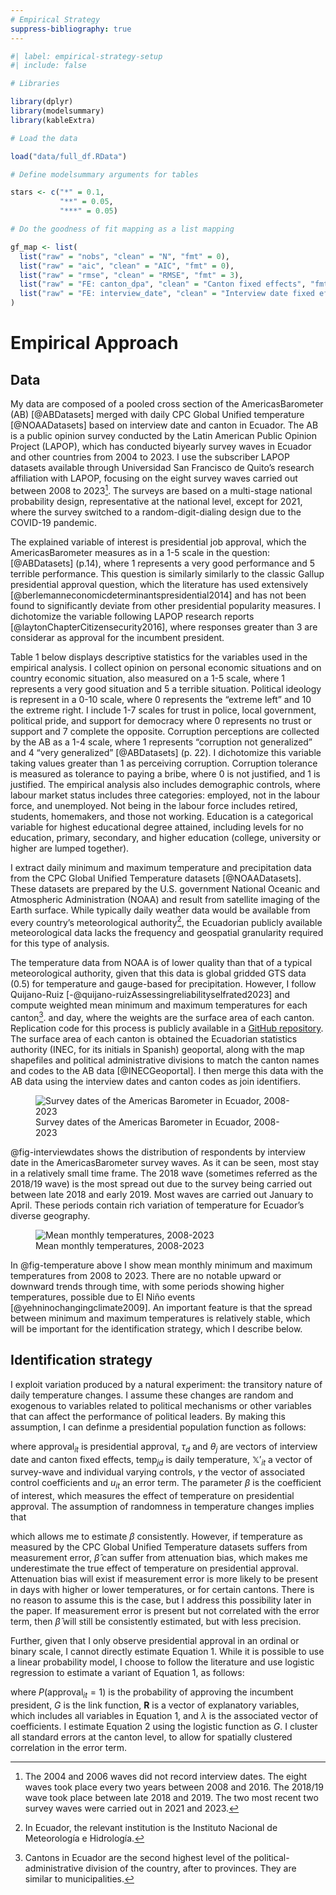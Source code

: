 ```yaml
---
# Empirical Strategy
suppress-bibliography: true
---
```

```r
#| label: empirical-strategy-setup
#| include: false

# Libraries

library(dplyr)
library(modelsummary)
library(kableExtra)

# Load the data

load("data/full_df.RData")

# Define modelsummary arguments for tables

stars <- c("*" = 0.1,
           "**" = 0.05,
           "***" = 0.05)

# Do the goodness of fit mapping as a list mapping

gf_map <- list(
  list("raw" = "nobs", "clean" = "N", "fmt" = 0),
  list("raw" = "aic", "clean" = "AIC", "fmt" = 0),
  list("raw" = "rmse", "clean" = "RMSE", "fmt" = 3),
  list("raw" = "FE: canton_dpa", "clean" = "Canton fixed effects", "fmt" = 0),
  list("raw" = "FE: interview_date", "clean" = "Interview date fixed effects", "fmt" = 0)
)
```

# Empirical Approach

## Data

My data are composed of a pooled cross section of the AmericasBarometer (AB) [@ABDatasets] merged with daily CPC Global Unified temperature [@NOAADatasets] based on interview date and canton in Ecuador. The AB is a public opinion survey conducted by the Latin American Public Opinion Project (LAPOP), which has conducted biyearly survey waves in Ecuador and other countries from 2004 to 2023. I use the subscriber LAPOP datasets available through Universidad San Francisco de Quito's research affiliation with LAPOP, focusing on the eight survey waves carried out between 2008 to 2023[^1]. The surveys are based on a multi-stage national probability design, representative at the national level, except for 2021, where the survey switched to a random-digit-dialing design due to the COVID-19 pandemic.

The explained variable of interest is presidential job approval, which the AmericasBarometer measures as in a 1-5 scale in the question: \textquote{Speaking in general of the current administration, how would you rate the job performance of President [NAME]} [@ABDatasets] (p.14), where 1 represents a very good performance and 5 terrible performance. This question is similarly similarly to the classic Gallup presidential approval question, which the literature has used extensively [@berlemanneconomicdeterminantspresidential2014] and has not been found to significantly deviate from other presidential popularity measures. I dichotomize the variable following LAPOP research reports [@laytonChapterCitizensecurity2016], where responses greater than 3 are considerar as approval for the incumbent president. 

[^1]: The 2004 and 2006 waves did not record interview dates. The eight waves took place every two years between 2008 and 2016. The 2018/19 wave took place between late 2018 and 2019. The two most recent two survey waves were carried out in 2021 and 2023.

Table 1 below displays descriptive statistics for the variables used in the empirical analysis. I collect opinion on personal economic situations and on country economic situation, also measured on a 1-5 scale, where 1 represents a very good situation and 5 a terrible situation. Political ideology is represent in a 0-10 scale, where 0 represents the "extreme left" and 10 the extreme right. I include 1-7 scales for trust in police, local government, political pride, and support for democracy where 0 represents no trust or support and 7 complete the opposite. Corruption perceptions are collected by the AB as a 1-4 scale, where 1 represents "corruption not generalized" and 4 "very generalized" [@ABDatasets] (p. 22). I dichotomize this variable taking values greater than 1 as perceiving corruption. Corruption tolerance is measured as tolerance to paying a bribe, where 0 is not justified, and 1 is justified. The empirical analysis also includes demographic controls, where labour market status includes three categories: employed, not in the labour force, and unemployed. Not being in the labour force includes retired, students, homemakers, and those not working. Education is a categorical variable for highest educational degree attained, including levels for no education, primary, secondary, and higher education (college, university or higher are lumped together). 

\begin{landscape}
\begin{footnotesize}
```r
#| label: descriptive-stats
#| output: asis

# Prepare relevant variables for all years

df_descriptive <- 
  df %>%
  transmute(`Presidential approval` = approves_president,
            `Daily minimum temperature (C)` = min_temperature, 
            `Daily maximum temperature (C)` = max_temperature, 
            `Daily average temperature (C)` = avg_temperature, 
            `Daily precipitation (mm)` = precipitation,
            `Female` = sex,
            `Age (years)` = age,
            `Rural status` = urban_rural,
            `Education` = education,
            `Labour market status` = labour_market,
            `Worse perception of personal economy` = personal_econ_situation,
            `Worse perception of country economy` = country_econ_situation,
            `Ideology score (0-10)` = ideology,
            `Support of democracy` = democracy_support,
            `Perception of corruption` = corruption_perception,
            `Tolerance to bribes` = corruption_tolerance,
            `Political pride score` = political_pride,
            `Trust in police score (0-7)` = confidence_police,
            `Trust in local government score (0-7)` = confidence_local_gov,
  )

# Notes

notes_descriptive <- list(
  "Note: Descriptive statistics for variables used in the empirical analysis. For categorical variables, the percent of observations in the category out of the total sample is presented. For numerical (either ordinal or continuous) variables, the mean, standard deviation, minimum and maximum are presented. For both, the number of observations and the percentage of missing values."
)

# Use datasummary() to create the table

datasummary((Education + Female + `Labour market status` + `Worse perception of personal economy` + `Worse perception of country economy` + `Perception of corruption` + `Tolerance to bribes` + All(df_descriptive)) ~ ((N) + Percent() + (`Missing (%)` = PercentMissing) + Mean + (`Std. dev.` = SD) + Min + Median + Max + Percent()),
            data = df_descriptive,
            fmt = 2,
            output = 'latex',
            booktabs = TRUE,
            title = "Descriptive statistics for the matched AB data and weather variables",
            threeparttable = TRUE,
            notes = notes_descriptive) %>% 
kable_styling(latex_options = c("hold_position"), font_size = 8)
```
\end{footnotesize}
\end{landscape}

I extract daily minimum and maximum temperature and precipitation data from the CPC Global Unified Temperature datasets [@NOAADatasets]. These datasets are prepared by the U.S. government National Oceanic and Atmospheric Administration (NOAA) and result from satellite imaging of the Earth surface. While typically daily weather data would be available from every country's meteorological authority^[In Ecuador, the relevant institution is the Instituto Nacional de Meteorología e Hidrología.], the Ecuadorian publicly available meteorological data lacks the frequency and geospatial granularity required for this type of analysis. 

The temperature data from NOAA is of lower quality than that of a typical meteorological authority, given that this data is global gridded GTS data (0.5\textdegree \texttimes 0.5\textdegree) for temperature and gauge-based for precipitation. However, I follow Quijano-Ruiz [-@quijano-ruizAssessingreliabilityselfrated2023] and compute weighted mean minimum and maximum temperatures for each canton^[Cantons in Ecuador are the second highest level of the political-administrative division of the country, after to provinces. They are similar to municipalities.]. and day, where the weights are the surface area of each canton. Replication code for this process is publicly available in a [GitHub repository](https://github.com/laboratoriolide/ecuador-temperature-noaa). The surface area of each canton is obtained the Ecuadorian statistics authority (INEC, for its initials in Spanish) geoportal, along with the map shapefiles and political administrative divisions to match the canton names and codes to the AB data [@INECGeoportal]. I then merge this data with the AB data using the interview dates and canton codes as join identifiers. 

![Survey dates of the Americas Barometer in Ecuador, 2008-2023](/figures/interview_dates_barchart.png){#fig-interviewdates}

<!-- \begin{figure}[H] -->
<!-- \label{fig:interviewdates} -->
<!-- \centering -->
<!-- \includegraphics{/figures/interview_dates_barchart.png} -->
<!-- \caption{} -->
<!-- \end{figure} -->

@fig-interviewdates shows the distribution of respondents by interview date in the AmericasBarometer survey waves. As it can be seen, most stay in a relatively small time frame. The 2018 wave (sometimes referred as the 2018/19 wave) is the most spread out due to the survey being carried out between late 2018 and early 2019. Most waves are carried out January to April. These periods contain rich variation of temperature for Ecuador's diverse geography.

<!-- \begin{figure}[H] -->
<!-- \label{fig:temperature} -->
<!-- \centering -->
<!-- \includegraphics{/figures/ecuador_monthly_mean_temps_fig.png} -->
<!-- \caption{Mean monthly temperatures, 2008-2023} -->
<!-- \end{figure} -->

![Mean monthly temperatures, 2008-2023](/figures/ecuador_monthly_mean_temps_fig.png){#fig-temperature}

In @fig-temperature above I show mean monthly minimum and maximum temperatures from 2008 to 2023. There are no notable upward or downward trends through time, with some periods showing higher temperatures, possible due to El Niño events [@yehninochangingclimate2009]. An important feature is that the spread between minimum and maximum temperatures is relatively stable, which will be important for the identification strategy, which I describe below. 

## Identification strategy

I exploit variation produced by a natural experiment: the transitory nature of daily temperature changes. I assume these changes are random and exogenous to variables related to political mechanisms or other variables that can affect the performance of political leaders. By making this assumption, I can definme a presidential population function as follows:

```{=tex}
\begin{equation}
\label{eqn:baseline}
 \text{approval}_{it} = \alpha + \tau_d + \theta_j + \beta \text{temp}_{jd} + \mathbb{X'}_{it} \gamma + u_{it}
\end{equation}
```
where $\text{approval}_{it}$ is presidential approval, $\tau_d$ and $\theta_j$ are vectors of interview date and canton fixed effects, $\text{temp}_{jd}$ is daily temperature, $\mathbb{X'}_{it}$ a vector of survey-wave and individual varying controls, $\gamma$ the vector of associated control coefficients and $u_{it}$ an error term. The parameter $\beta$ is the coefficient of interest, which measures the effect of temperature on presidential approval. The assumption of randomness in temperature changes implies that

\begin{equation}
\label{eqn:identification}
\text{E}[\text{temp}_{jt} \times u_{it}] = 0
\end{equation}

which allows me to estimate $\beta$ consistently. However, if temperature as measured by the CPC Global Unified Temperature datasets suffers from measurement error, $\hat{\beta}$ can suffer from attenuation bias, which makes me underestimate the true effect of temperature on presidential approval. Attenuation bias will exist if measurement error is more likely to be present in days with higher or lower temperatures, or for certain cantons. There is no reason to assume this is the case, but I address this possibility later in the paper. If measurement error is present but not correlated with the error term, then $\hat{\beta}$ will still be consistently estimated, but with less precision. 

Further, given that I only observe presidential approval in an ordinal or binary scale, I cannot directly estimate Equation 1. While it is possible to use a linear probability model, I choose to follow the literature and use logistic regression to estimate a variant of Equation 1, as follows:

```{=tex}
\begin{equation}
\label{eqn:logit}
P(\text{approval}_{it} = 1) = G(\lambda \mathbf{R}') = G(\alpha + \tau_d + \theta_j + \beta \text{temp}_{jd} + \mathbb{X'}_{it} \gamma + u_{it})
\end{equation}
```
where $P(\text{approval}_{it} = 1)$ is the probability of approving the incumbent president, $G$ is the link function, $\mathbf{R}$ is a vector of explanatory variables, which includes all variables in Equation 1, and $\lambda$ is the associated vector of coefficients. I estimate Equation 2 using the logistic function as $G$. I cluster all standard errors at the canton level, to allow for spatially clustered correlation in the error term.